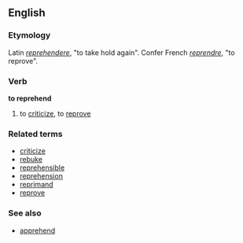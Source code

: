 ==English==
===Etymology===
Latin ''[[reprehendere]]'', "to take hold again". Confer French ''[[reprendre]]'', "to reprove".
===Verb===
'''to reprehend'''
# to [[criticize]], to [[reprove]]
===Related terms===
*[[criticize]]
*[[rebuke]]
*[[reprehensible]]
*[[reprehension]]
*[[reprimand]]
*[[reprove]]

===See also===
*[[apprehend]]